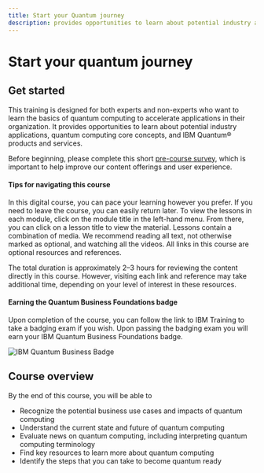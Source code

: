 ```yaml
---
title: Start your Quantum journey
description: provides opportunities to learn about potential industry applications, quantum computing core concepts, and IBM Quantum products and services
---
```


# Start your quantum journey

## Get started

This training is designed for both experts and non-experts who want to learn the basics of quantum computing to accelerate applications in their organization. It provides opportunities to learn about potential industry applications, quantum computing core concepts, and IBM Quantum&reg; products and services.

Before beginning, please complete this short [pre-course survey](https://your.feedback.ibm.com/jfe/form/SV_9vIQj1FJDUMGpcG), which is important to help improve our content offerings and user experience.

#### Tips for navigating this course

In this digital course, you can pace your learning however you prefer. If you need to leave the course, you can easily return later. To view the lessons in each module, click on the module title in the left-hand menu. From there, you can click on a lesson title to view the material. Lessons contain a combination of media. We recommend reading all text, not otherwise marked as optional, and watching all the videos. All links in this course are optional resources and references. 

The total duration is approximately 2–3 hours for reviewing the content directly in this course. However, visiting each link and reference may take additional time, depending on your level of interest in these resources.

#### Earning the Quantum Business Foundations badge

Upon completion of the course, you can follow the link to IBM Training to take a badging exam if you wish. Upon passing the badging exam you will earn your IBM Quantum Business Foundations badge.

![IBM Quantum Business Badge](/learning/images/courses/quantum-business-foundations/exam/badge.avif)

## Course overview

By the end of this course, you will be able to

* Recognize the potential business use cases and impacts of quantum computing
* Understand the current state and future of quantum computing
* Evaluate news on quantum computing, including interpreting quantum computing terminology
* Find key resources to learn more about quantum computing
* Identify the steps that you can take to become quantum ready
